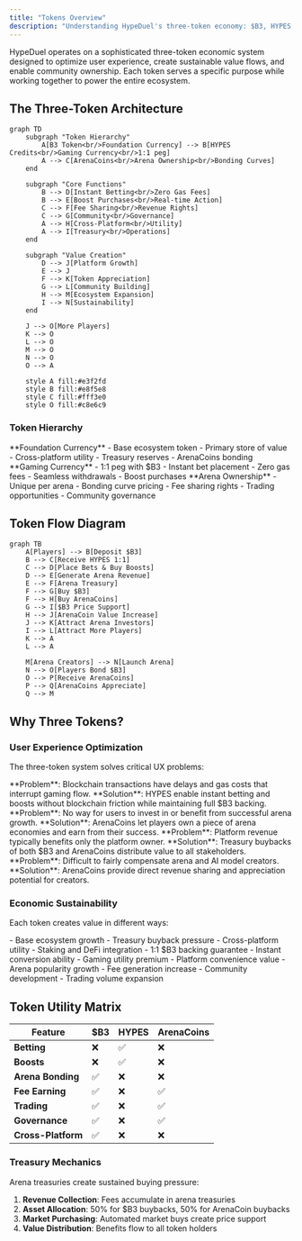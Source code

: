 ```yaml
---
title: "Tokens Overview"
description: "Understanding HypeDuel's three-token economy: $B3, HYPES, and ArenaCoins"
---
```


HypeDuel operates on a sophisticated three-token economic system designed to optimize user experience, create sustainable value flows, and enable community ownership. Each token serves a specific purpose while working together to power the entire ecosystem.

## The Three-Token Architecture

```mermaid
graph TD
    subgraph "Token Hierarchy"
        A[B3 Token<br/>Foundation Currency] --> B[HYPES Credits<br/>Gaming Currency<br/>1:1 peg]
        A --> C[ArenaCoins<br/>Arena Ownership<br/>Bonding Curves]
    end

    subgraph "Core Functions"
        B --> D[Instant Betting<br/>Zero Gas Fees]
        B --> E[Boost Purchases<br/>Real-time Action]
        C --> F[Fee Sharing<br/>Revenue Rights]
        C --> G[Community<br/>Governance]
        A --> H[Cross-Platform<br/>Utility]
        A --> I[Treasury<br/>Operations]
    end

    subgraph "Value Creation"
        D --> J[Platform Growth]
        E --> J
        F --> K[Token Appreciation]
        G --> L[Community Building]
        H --> M[Ecosystem Expansion]
        I --> N[Sustainability]
    end

    J --> O[More Players]
    K --> O
    L --> O
    M --> O
    N --> O
    O --> A

    style A fill:#e3f2fd
    style B fill:#e8f5e8
    style C fill:#fff3e0
    style O fill:#c8e6c9
```

### Token Hierarchy

<Tabs>
  <Tab title="$B3 Token" icon="coins">
    **Foundation Currency** - Base ecosystem token - Primary store of value - Cross-platform utility - Treasury reserves
    - ArenaCoins bonding
  </Tab>

<Tab title="HYPES Credits" icon="zap">
  **Gaming Currency** - 1:1 peg with $B3 - Instant bet placement - Zero gas fees - Seamless withdrawals - Boost
  purchases
</Tab>

  <Tab title="ArenaCoins" icon="chart-line">
    **Arena Ownership** - Unique per arena - Bonding curve pricing - Fee sharing rights - Trading opportunities -
    Community governance
  </Tab>
</Tabs>

## Token Flow Diagram

```mermaid
graph TB
    A[Players] --> B[Deposit $B3]
    B --> C[Receive HYPES 1:1]
    C --> D[Place Bets & Buy Boosts]
    D --> E[Generate Arena Revenue]
    E --> F[Arena Treasury]
    F --> G[Buy $B3]
    F --> H[Buy ArenaCoins]
    G --> I[$B3 Price Support]
    H --> J[ArenaCoin Value Increase]
    J --> K[Attract Arena Investors]
    I --> L[Attract More Players]
    K --> A
    L --> A

    M[Arena Creators] --> N[Launch Arena]
    N --> O[Players Bond $B3]
    O --> P[Receive ArenaCoins]
    P --> Q[ArenaCoins Appreciate]
    Q --> M
```

## Why Three Tokens?

### User Experience Optimization

The three-token system solves critical UX problems:

<AccordionGroup>
  <Accordion title="Instant Transactions">
    **Problem**: Blockchain transactions have delays and gas costs that interrupt gaming flow. **Solution**: HYPES
    enable instant betting and boosts without blockchain friction while maintaining full $B3 backing.
  </Accordion>

<Accordion title="Arena Investment">
  **Problem**: No way for users to invest in or benefit from successful arena growth. **Solution**: ArenaCoins let
  players own a piece of arena economies and earn from their success.
</Accordion>

<Accordion title="Value Capture">
  **Problem**: Platform revenue typically benefits only the platform owner. **Solution**: Treasury buybacks of both $B3
  and ArenaCoins distribute value to all stakeholders.
</Accordion>

  <Accordion title="Creator Incentives">
    **Problem**: Difficult to fairly compensate arena and AI model creators. **Solution**: ArenaCoins provide direct
    revenue sharing and appreciation potential for creators.
  </Accordion>
</AccordionGroup>

### Economic Sustainability

Each token creates value in different ways:

<Card title="$B3 Value Drivers" icon="trending-up">
  - Base ecosystem growth - Treasury buyback pressure - Cross-platform utility - Staking and DeFi integration
</Card>

<Card title="HYPES Stability" icon="balance-scale">
  - 1:1 $B3 backing guarantee - Instant conversion ability - Gaming utility premium - Platform convenience value
</Card>

<Card title="ArenaCoin Appreciation" icon="rocket">
  - Arena popularity growth - Fee generation increase - Community development - Trading volume expansion
</Card>

## Token Utility Matrix

| Feature            | $B3 | HYPES | ArenaCoins |
| ------------------ | --- | ----- | ---------- |
| **Betting**        | ❌  | ✅    | ❌         |
| **Boosts**         | ❌  | ✅    | ❌         |
| **Arena Bonding**  | ✅  | ❌    | ❌         |
| **Fee Earning**    | ✅  | ❌    | ✅         |
| **Trading**        | ✅  | ❌    | ✅         |
| **Governance**     | ✅  | ❌    | ✅         |
| **Cross-Platform** | ✅  | ❌    | ❌         |

### Treasury Mechanics

Arena treasuries create sustained buying pressure:

1. **Revenue Collection**: Fees accumulate in arena treasuries
2. **Asset Allocation**: 50% for $B3 buybacks, 50% for ArenaCoin buybacks
3. **Market Purchasing**: Automated market buys create price support
4. **Value Distribution**: Benefits flow to all token holders
